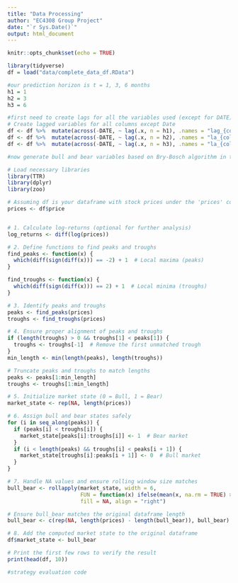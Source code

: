 ```yaml
---
title: "Data Processing"
author: "EC4308 Group Project"
date: "`r Sys.Date()`"
output: html_document
---
```


```r
knitr::opts_chunk$set(echo = TRUE)
```

```r
library(tidyverse)
df = load("data/complete_data_df.RData")
```

```r
#our prediction horizon is t = 1, 3, 6 months
h1 = 1
h2 = 3
h3 = 6

#first need to create lags for all the variables used (except for DATE)
# Create lagged variables for all columns except Date
df <- df %>%  mutate(across(-DATE, ~ lag(.x, n = h1), .names = "lag_{col}"))
df <- df %>%  mutate(across(-DATE, ~ lag(.x, n = h2), .names = "la_{col}"))
df <- df %>%  mutate(across(-DATE, ~ lag(.x, n = h3), .names = "la_{col}"))
```

```r
#now generate bull and bear variables based on Bry-Bosch algorithm in the Nyberg 2013 paper

# Load necessary libraries
library(TTR)
library(dplyr)
library(zoo)

# Assuming df is your dataframe with stock prices under the 'prices' column
prices <- df$price


# 1. Calculate log-returns (optional for further analysis)
log_returns <- diff(log(prices))

# 2. Define functions to find peaks and troughs
find_peaks <- function(x) {
  which(diff(sign(diff(x))) == -2) + 1  # Local maxima (peaks)
}

find_troughs <- function(x) {
  which(diff(sign(diff(x))) == 2) + 1  # Local minima (troughs)
}

# 3. Identify peaks and troughs
peaks <- find_peaks(prices)
troughs <- find_troughs(prices)

# 4. Ensure proper alignment of peaks and troughs
if (length(troughs) > 0 && troughs[1] < peaks[1]) {
  troughs <- troughs[-1]  # Remove the first unmatched trough
}
min_length <- min(length(peaks), length(troughs))

# Truncate peaks and troughs to match lengths
peaks <- peaks[1:min_length]
troughs <- troughs[1:min_length]

# 5. Initialize market state (0 = Bull, 1 = Bear)
market_state <- rep(NA, length(prices))

# 6. Assign bull and bear states safely
for (i in seq_along(peaks)) {
  if (peaks[i] < troughs[i]) {
    market_state[peaks[i]:troughs[i]] <- 1  # Bear market
  }
  if (i < length(peaks) && troughs[i] < peaks[i + 1]) {
    market_state[troughs[i]:peaks[i + 1]] <- 0  # Bull market
  }
}

# 7. Handle NA values and ensure rolling window size matches
bull_bear <- rollapply(market_state, width = 6, 
                       FUN = function(x) ifelse(mean(x, na.rm = TRUE) > 0.5, 1, 0), 
                       fill = NA, align = "right")

# Ensure bull_bear matches the original dataframe length
bull_bear <- c(rep(NA, length(prices) - length(bull_bear)), bull_bear)

# 8. Add the computed market state to the original dataframe
df$market_state <- bull_bear

# Print the first few rows to verify the result
print(head(df, 10))
```
```r
#strategy evaluation code

```



